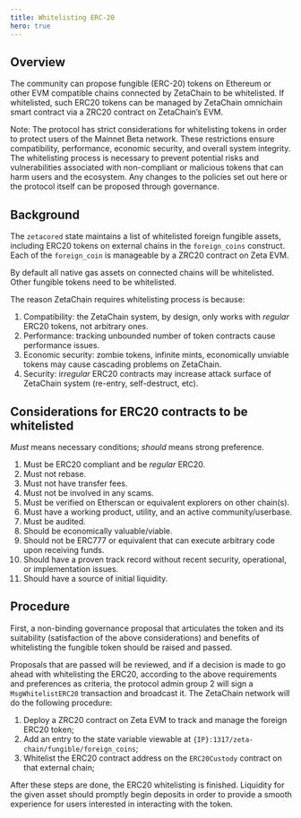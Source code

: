 ```yaml
---
title: Whitelisting ERC-20
hero: true
---
```


## Overview

The community can propose fungible (ERC-20) tokens on Ethereum or other EVM
compatible chains connected by ZetaChain to be whitelisted. If whitelisted, such
ERC20 tokens can be managed by ZetaChain omnichain smart contract via a ZRC20
contract on ZetaChain’s EVM.

Note: The protocol has strict considerations for whitelisting tokens in order to
protect users of the Mainnet Beta network. These restrictions ensure
compatibility, performance, economic security, and overall system integrity. The
whitelisting process is necessary to prevent potential risks and vulnerabilities
associated with non-compliant or malicious tokens that can harm users and the
ecosystem. Any changes to the policies set out here or the protocol itself can
be proposed through governance.

## Background

The `zetacored` state maintains a list of whitelisted foreign fungible assets,
including ERC20 tokens on external chains in the `foreign_coins` construct. Each
of the `foreign_coin` is manageable by a ZRC20 contract on Zeta EVM.

By default all native gas assets on connected chains will be whitelisted. Other
fungible tokens need to be whitelisted.

The reason ZetaChain requires whitelisting process is because:

1. Compatibility: the ZetaChain system, by design, only works with _regular_
   ERC20 tokens, not arbitrary ones.
2. Performance: tracking unbounded number of token contracts cause performance
   issues.
3. Economic security: zombie tokens, infinite mints, economically unviable
   tokens may cause cascading problems on ZetaChain.
4. Security: ir*regular* ERC20 contracts may increase attack surface of
   ZetaChain system (re-entry, self-destruct, etc).

## Considerations for ERC20 contracts to be whitelisted

_Must_ means necessary conditions; _should_ means strong preference.

1. Must be ERC20 compliant and be _regular_ ERC20.
2. Must not rebase.
3. Must not have transfer fees.
4. Must not be involved in any scams.
5. Must be verified on Etherscan or equivalent explorers on other chain(s).
6. Must have a working product, utility, and an active community/userbase.
7. Must be audited.
8. Should be economically valuable/viable.
9. Should not be ERC777 or equivalent that can execute arbitrary code upon
   receiving funds.
10. Should have a proven track record without recent security, operational, or
    implementation issues.
11. Should have a source of initial liquidity.

## Procedure

First, a non-binding governance proposal that articulates the token and its
suitability (satisfaction of the above considerations) and benefits of
whitelisting the fungible token should be raised and passed.

Proposals that are passed will be reviewed, and if a decision is made to go
ahead with whitelisting the ERC20, according to the above requirements and
preferences as criteria, the protocol admin group 2 will sign a
`MsgWhitelistERC20` transaction and broadcast it. The ZetaChain network will do
the following procedure:

1. Deploy a ZRC20 contract on Zeta EVM to track and manage the foreign ERC20
   token;
2. Add an entry to the state variable viewable at
   `{IP}:1317/zeta-chain/fungible/foreign_coins`;
3. Whitelist the ERC20 contract address on the `ERC20Custody` contract on that
   external chain;

After these steps are done, the ERC20 whitelisting is finished. Liquidity for
the given asset should promptly begin deposits in order to provide a smooth
experience for users interested in interacting with the token.

